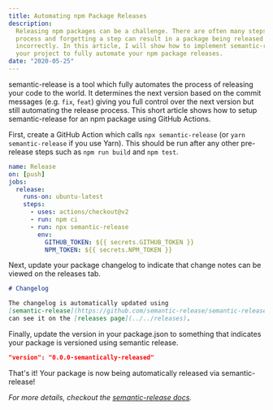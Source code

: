 ```yaml
---
title: Automating npm Package Releases
description:
  Releasing npm packages can be a challenge. There are often many steps in the
  process and forgetting a step can result in a package being released
  incorrectly. In this article, I will show how to implement semantic-release in
  your project to fully automate your npm package releases.
date: "2020-05-25"
---
```


semantic-release is a tool which fully automates the process of releasing your
code to the world. It determines the next version based on the commit messages
(e.g. `fix`, `feat`) giving you full control over the next version but still
automating the release process. This short article shows how to setup
semantic-release for an npm package using GitHub Actions.

First, create a GitHub Action which calls `npx semantic-release` (or
`yarn semantic-release` if you use Yarn). This should be run after any other
pre-release steps such as `npm run build` and `npm test`.

```yml:.github/workflows/release.yml
name: Release
on: [push]
jobs:
  release:
    runs-on: ubuntu-latest
    steps:
      - uses: actions/checkout@v2
      - run: npm ci
      - run: npx semantic-release
        env:
          GITHUB_TOKEN: ${{ secrets.GITHUB_TOKEN }}
          NPM_TOKEN: ${{ secrets.NPM_TOKEN }}
```

Next, update your package changelog to indicate that change notes can be viewed
on the releases tab.

```md:CHANGELOG.md
# Changelog

The changelog is automatically updated using
[semantic-release](https://github.com/semantic-release/semantic-release). You
can see it on the [releases page](../../releases).
```

Finally, update the version in your package.json to something that indicates
your package is versioned using semantic release.

```json:package.json
"version": "0.0.0-semantically-released"
```

That's it! Your package is now being automatically released via
semantic-release!

_For more details, checkout the
[semantic-release docs](https://github.com/semantic-release/semantic-release/blob/master/docs/recipes/github-actions.md#using-semantic-release-with-github-actions)._
